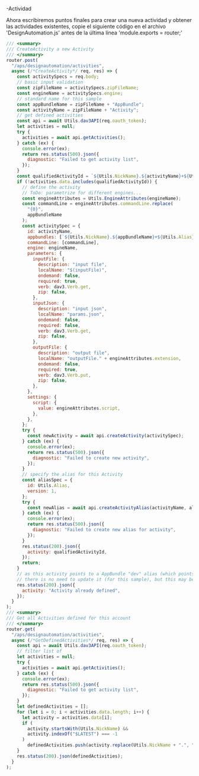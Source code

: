 -Actividad

Ahora escribiremos puntos finales para crear una nueva actividad y obtener las actividades existentes, copie el siguiente código en el archivo 'DesignAutomation.js' antes de la última línea 'module.exports = router;'

```js title=routes/DesignAutomation.js
/// <summary>
/// CreateActivity a new Activity
/// </summary>
router.post(
  "/aps/designautomation/activities",
  async (/*CreateActivity*/ req, res) => {
    const activitySpecs = req.body;
    // basic input validation
    const zipFileName = activitySpecs.zipFileName;
    const engineName = activitySpecs.engine;
    // standard name for this sample
    const appBundleName = zipFileName + "AppBundle";
    const activityName = zipFileName + "Activity";
    // get defined activities
    const api = await Utils.dav3API(req.oauth_token);
    let activities = null;
    try {
      activities = await api.getActivities();
    } catch (ex) {
      console.error(ex);
      return res.status(500).json({
        diagnostic: "Failed to get activity list",
      });
    }
    const qualifiedActivityId = `${Utils.NickName}.${activityName}+${Utils.Alias}`;
    if (!activities.data.includes(qualifiedActivityId)) {
      // define the activity
      // ToDo: parametrize for different engines...
      const engineAttributes = Utils.EngineAttributes(engineName);
      const commandLine = engineAttributes.commandLine.replace(
        "{0}",
        appBundleName
      );
      const activitySpec = {
        id: activityName,
        appbundles: [`${Utils.NickName}.${appBundleName}+${Utils.Alias}`],
        commandLine: [commandLine],
        engine: engineName,
        parameters: {
          inputFile: {
            description: "input file",
            localName: "$(inputFile)",
            ondemand: false,
            required: true,
            verb: dav3.Verb.get,
            zip: false,
          },
          inputJson: {
            description: "input json",
            localName: "params.json",
            ondemand: false,
            required: false,
            verb: dav3.Verb.get,
            zip: false,
          },
          outputFile: {
            description: "output file",
            localName: "outputFile." + engineAttributes.extension,
            ondemand: false,
            required: true,
            verb: dav3.Verb.put,
            zip: false,
          },
        },
        settings: {
          script: {
            value: engineAttributes.script,
          },
        },
      };
      try {
        const newActivity = await api.createActivity(activitySpec);
      } catch (ex) {
        console.error(ex);
        return res.status(500).json({
          diagnostic: "Failed to create new activity",
        });
      }
      // specify the alias for this Activity
      const aliasSpec = {
        id: Utils.Alias,
        version: 1,
      };
      try {
        const newAlias = await api.createActivityAlias(activityName, aliasSpec);
      } catch (ex) {
        console.error(ex);
        return res.status(500).json({
          diagnostic: "Failed to create new alias for activity",
        });
      }
      res.status(200).json({
        activity: qualifiedActivityId,
      });
      return;
    }
    // as this activity points to a AppBundle "dev" alias (which points to the last version of the bundle),
    // there is no need to update it (for this sample), but this may be extended for different contexts
    res.status(200).json({
      activity: "Activity already defined",
    });
  }
);
/// <summary>
/// Get all Activities defined for this account
/// </summary>
router.get(
  "/aps/designautomation/activities",
  async (/*GetDefinedActivities*/ req, res) => {
    const api = await Utils.dav3API(req.oauth_token);
    // filter list of
    let activities = null;
    try {
      activities = await api.getActivities();
    } catch (ex) {
      console.error(ex);
      return res.status(500).json({
        diagnostic: "Failed to get activity list",
      });
    }
    let definedActivities = [];
    for (let i = 0; i < activities.data.length; i++) {
      let activity = activities.data[i];
      if (
        activity.startsWith(Utils.NickName) &&
        activity.indexOf("$LATEST") === -1
      )
        definedActivities.push(activity.replace(Utils.NickName + ".", ""));
    }
    res.status(200).json(definedActivities);
  }
);
```
